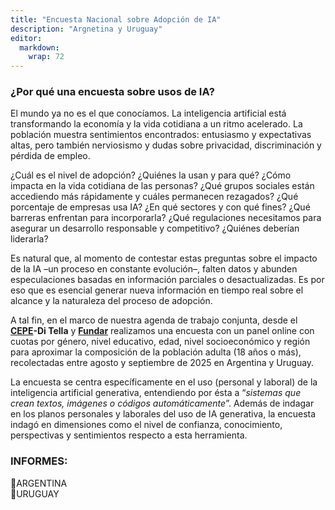 ```yaml
---
title: "Encuesta Nacional sobre Adopción de IA"
description: "Argnetina y Uruguay"
editor: 
  markdown: 
    wrap: 72
---
```


### ¿Por qué una encuesta sobre usos de IA?

El mundo ya no es el que conocíamos. La inteligencia artificial está
transformando la economía y la vida cotidiana a un ritmo acelerado. La
población muestra sentimientos encontrados: entusiasmo y expectativas
altas, pero también nerviosismo y dudas sobre privacidad, discriminación
y pérdida de empleo.

¿Cuál es el nivel de adopción? ¿Quiénes la usan y para qué? ¿Cómo
impacta en la vida cotidiana de las personas? ¿Qué grupos sociales están
accediendo más rápidamente y cuáles permanecen rezagados? ¿Qué
porcentaje de empresas usa IA? ¿En qué sectores y con qué fines? ¿Qué
barreras enfrentan para incorporarla? ¿Qué regulaciones necesitamos para
asegurar un desarrollo responsable y competitivo? ¿Quiénes deberían
liderarla?

Es natural que, al momento de contestar estas preguntas sobre el impacto
de la IA --un proceso en constante evolución--, falten datos y abunden
especulaciones basadas en información parciales o desactualizadas. Es
por eso que es esencial generar nueva información en tiempo real sobre
el alcance y la naturaleza del proceso de adopción.

A tal fin, en el marco de nuestra agenda de trabajo conjunta, desde el
[**CEPE**](https://www.utdt.edu/listado_contenidos.php?id_item_menu=25278)**-Di
Tella** y [**Fundar**](https://fund.ar/serie/inteligencia-artificial)
realizamos una encuesta con un panel online con cuotas por género, nivel
educativo, edad, nivel socioeconómico y región para aproximar la
composición de la población adulta (18 años o más), recolectadas entre
agosto y septiembre de 2025 en Argentina y Uruguay.

La encuesta se centra específicamente en el uso (personal y laboral) de
la inteligencia artificial generativa, entendiendo por ésta a "*sistemas
que crean textos, imágenes o códigos automáticamente*". Además de
indagar en los planos personales y laborales del uso de IA generativa,
la encuesta indagó en dimensiones como el nivel de confianza,
conocimiento, perspectivas y sentimientos respecto a esta herramienta.

### **INFORMES:**

📄ARGENTINA\
📄URUGUAY
